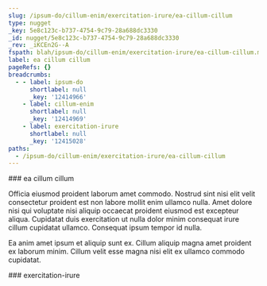 ```yaml
---
slug: /ipsum-do/cillum-enim/exercitation-irure/ea-cillum-cillum
type: nugget
_key: 5e8c123c-b737-4754-9c79-28a688dc3330
_id: nugget/5e8c123c-b737-4754-9c79-28a688dc3330
_rev: _iKCEn2G--A
fspath: blah/ipsum-do/cillum-enim/exercitation-irure/ea-cillum-cillum.md
label: ea cillum cillum
pageRefs: {}
breadcrumbs:
  - - label: ipsum-do
      shortlabel: null
      _key: '12414966'
    - label: cillum-enim
      shortlabel: null
      _key: '12414969'
    - label: exercitation-irure
      shortlabel: null
      _key: '12415028'
paths:
  - /ipsum-do/cillum-enim/exercitation-irure/ea-cillum-cillum
---
```


<NuggetArea>
<Nugget slug="/ipsum-do/cillum-enim/exercitation-irure/ea-cillum-cillum" type="nugget" _key="5e8c123c-b737-4754-9c79-28a688dc3330" _id="nugget/5e8c123c-b737-4754-9c79-28a688dc3330" _rev="_iKCEn2G--A" fspath="blah/ipsum-do/cillum-enim/exercitation-irure/ea-cillum-cillum.md" label="ea cillum cillum" paths="/ipsum-do/cillum-enim/exercitation-irure/ea-cillum-cillum">
<NuggetBody>
### ea cillum cillum

Officia eiusmod proident laborum amet commodo. Nostrud sint nisi elit velit consectetur proident est non labore mollit enim ullamco nulla. Amet dolore nisi qui voluptate nisi aliquip occaecat proident eiusmod est excepteur aliqua. Cupidatat duis exercitation ut nulla dolor minim consequat irure cillum cupidatat ullamco. Consequat ipsum tempor id nulla.

Ea anim amet ipsum et aliquip sunt ex. Cillum aliquip magna amet proident ex laborum minim. Cillum velit esse magna nisi elit ex ullamco commodo cupidatat.

</NuggetBody>
<Breadcrumbs>
<Crumbs>
<Crumb _key="12414966" label="ipsum-do" /><Crumb _key="12414969" label="cillum-enim" /><Crumb _key="12415028" label="exercitation-irure" />
</Crumbs>
</Breadcrumbs>
</Nugget>

<NuggetsInbound>
</NuggetsInbound>
<NuggetsOutbound>
</NuggetsOutbound>
</NuggetArea>
<PassagesInbound>
<Passage direction="inbound" type="passage" _key="12415028" _id="passage/12415028" _rev="_iKCEn2G---" label="exercitation-irure" passage="exercitation-irure" fspath="blah/ipsum-do/cillum-enim/exercitation-irure" paths="/ipsum-do/cillum-enim/exercitation-irure" slug="/ipsum-do/cillum-enim/exercitation-irure">
<NuggetBody>
### exercitation-irure

</NuggetBody>
<Breadcrumbs>
<Crumbs>
<Crumb _key="12414966" label="ipsum-do" /><Crumb _key="12414969" label="cillum-enim" />
</Crumbs>
</Breadcrumbs>
</Passage>

</PassagesInbound>
<PassagesOutbound>
</PassagesOutbound>